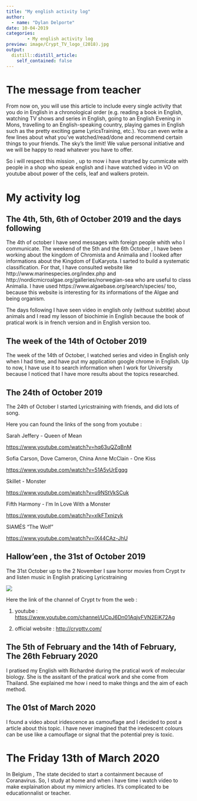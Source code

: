 ```yaml
---
title: "My english activity log"
author: 
  - name: "Dylan Delporte"
date: 10-04-2019
categories:
        - My english activity log
preview: image/Crypt_TV_logo_(2018).jpg
output:
  distill::distill_article:
    self_contained: false
---
```



# The message from teacher 

From now on, you will use this article to include every single activity that you do in English in a chronological order (e.g. reading a book in English, watching TV shows and series in English, going to an English Evening in Mons, travelling to an English-speaking country, playing games in English such as the pretty exciting game LyricsTraining, etc.). You can even write a few lines about what you’ve watched/read/done and recommend certain things to your friends. The sky’s the limit! We value personal initiative and we will be happy to read whatever you have to offer.

So i will respect this mission , up to mow i have strarted by cummicate with people in a shop who speak english and i have watched video in VO on youtube about power of the cells, leaf and walkers protein.

# My activity log 

## The 4th, 5th, 6th of October 2019 and the days following

The 4th of october I have send messages with foreign people whith who I communicate.
The weekend of the 5th and the 6th October , I have been working about the kingdom of Chromista and Animalia and I looked after informations about the Kingdom of EuKaryota. 
I sarted to build a systematic classification. For that, I have consulted website like http://www.marinespecies.org/index.php and http://nordicmicroalgae.org/galleries/norwegian-sea who are useful to class Animalia. 
I have used  https://www.algaebase.org/search/species/ too, because this website is interesting for its informations of the Algae and being organism.

The days following I have seen video in english only (without subtitle) about animals and I read my lesson of biochimie in English because the book of pratical work is in french version and in English version too.

## The week of the 14th of October 2019

The week of the 14th of October, I watched series and video in English only when I had time, and have put my application google chrome in English. 
Up to now, I have use it to search information when I work for University because I noticed that I have more results about the topics researched.

## The 24th of October 2019

The 24th of October I started Lyricstraining with friends, and did lots of song. 

Here you can found the links of the song from youtube : 

Sarah Jeffery - Queen of Mean

<https://www.youtube.com/watch?v=hq63uQZqBnM>

Sofia Carson, Dove Cameron, China Anne McClain - One Kiss

<https://www.youtube.com/watch?v=51A5vUrEgqg>

Skillet - Monster

<https://www.youtube.com/watch?v=u9NStVkSCuk>

Fifth Harmony - I'm In Love With a Monster

<https://www.youtube.com/watch?v=xlkFTxnizyk>

SIAMÉS "The Wolf"

<https://www.youtube.com/watch?v=lX44CAz-JhU>

## Hallow'een , the 31st of October 2019

The 31st October up to the 2 November I saw horror movies from Crypt tv and listen music in English praticing Lyricstraining

![](image/Crypt_TV_logo_(2018).jpg ) 

Here the link of the channel of Crypt tv from the web :

1. youtube : <https://www.youtube.com/channel/UCpJ6Dn01AqjvFVN2EiK72Ag>

2. official website : <http://crypttv.com/>

## The 5th of February and the 14th of February, The 26th February 2020

I pratised my English with Richardné during the pratical work of molecular biology. She is the assitant of the pratical work and she come from Thailand. She explained me how i need to make things and the aim of each method.

## The 01st of March 2020

I found a video about iridescence as camouflage and I decided to post a article about this topic. I have never imagined that the iredescent colours can be use like a camouflage or signal that the potential prey is toxic.

# The Friday 13th of March 2020 

In Belgium , The state decided to start a containment because of Coranavirus. So, I study at home and when i have time i watch video to make explaination about my mimicry articles. It's complicated to be educationnalist or teacher. 



